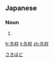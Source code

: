 ==Japanese==
{{ja-kanjitab|さき|ほど|yomi=kun}}

===Noun===
{{ja-noun|さきほど}}

# {{alternative spelling of|先ほど|lang=ja}}

[[Category:ja:Time|さきほど]]

[[fr:先程]]
[[li:先程]]
[[zh:先程]]